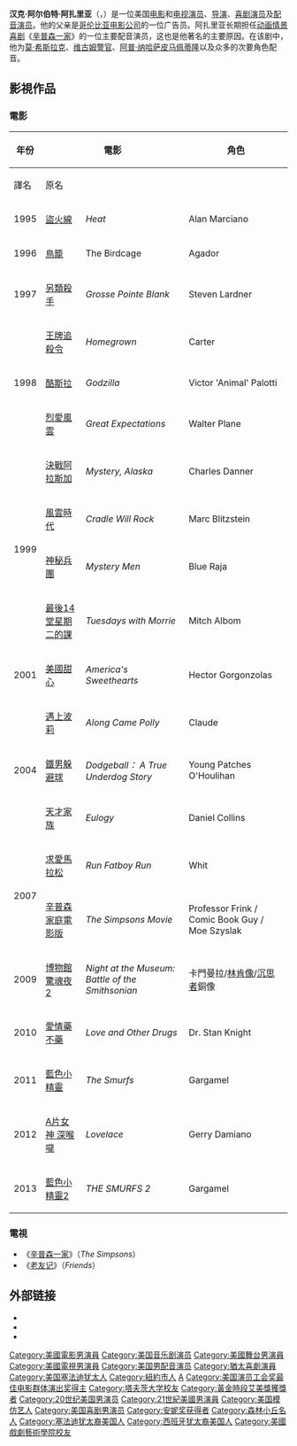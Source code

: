 {{noteTA
|G1=Simpsons
|G2=TV
|G3=Movie
}}
{{Infobox entertainer
| type = 男演員
| image = Hankazaria05.jpg
| imagesize =
| caption = 2005年11月的阿扎里亚
| 國籍      = {{USA}}
| birthdate = {{birth date and age|1964|4|25}}
| location = {{USA}}[[纽约州|纽约州]][[皇后区|皇后区]][[福里斯特希尔斯_(皇后区)|福里斯特希尔斯]]地区
| spouse = {{marriage|[[海伦·亨特|海伦·亨特]]|1999|2000}}
| children=Hal Azaria （2009年—）
| birthname = 汉克·阿尔伯特·阿扎里亚
| yearsactive = 1986年－现今 
| othername = 
| homepage = 
| emmyawards='''最佳配音演出'''<br>1998年 《[[辛普森一家|辛普森一家]]》<br>2001年 《[[辛普森一家|辛普森一家]]》<br>2003年 《[[辛普森一家|辛普森一家]]》<br>'''迷你影集及電視電影最佳男配角'''<br>2000年 《[[相約星期二|相約星期二]]》
| sagawards='''最佳整體演出'''<br>1996年 《The Birdcage》
| imdb    = 0000279
}}
'''汉克·阿尔伯特·阿扎里亚'''（{{lang-en|Hank Albert Azaria}}，{{bd|1964年|4月25日||}}）是一位美国[[电影|电影]]和[[电视|电视]][[演员|演员]]、[[电影导演|导演]]、[[喜剧演员|喜剧演员]]及[[配音演员|配音演员]]。他的父亲是[[哥伦比亚电影公司|哥伦比亚电影公司]]的一位广告员。阿扎里亚长期担任[[动画|动画]][[情景喜剧|情景喜剧]]《[[辛普森一家|辛普森一家]]》的一位主要配音演员，这也是他著名的主要原因。在该剧中，他为[[莫·希斯拉克|莫·希斯拉克]]、[[维古姆警官|维古姆警官]]、[[阿普·纳哈萨皮马佩蒂隆|阿普·纳哈萨皮马佩蒂隆]]以及众多的次要角色配音。

==影視作品==
===電影===
{| class="wikitable"
! rowspan=2 | 年份
! colspan=2 | 電影
! rowspan=2 | 角色
! rowspan=2 | 備註
|-
! 譯名!! 原名
|-
| 1995||[[盜火線|盜火線]]|| ''Heat'' || Alan Marciano ||
|- 
|1996||[[鳥籠_(電影)|鳥籠]]||The Birdcage||Agador||
|-
|1997|| [[另類殺手|另類殺手]]||''Grosse Pointe Blank''||Steven Lardner||
|-
|rowspan="3"|1998||[[王牌追殺令|王牌追殺令]]|| ''Homegrown''|| Carter||
|-
|[[酷斯拉|酷斯拉]]||'' Godzilla''||Victor 'Animal' Palotti||
|-
|[[烈愛風雲|烈愛風雲]]|| ''Great Expectations''||Walter Plane||
|-
|rowspan="4"|1999||[[決戰阿拉斯加|決戰阿拉斯加]]||''Mystery, Alaska'' ||Charles Danner||
|-
|[[風雲時代|風雲時代]]||''Cradle Will Rock''|| Marc Blitzstein||
|-
|[[神秘兵團|神秘兵團]]||''Mystery Men'' ||Blue Raja||
|-
|[[最後14堂星期二的課|最後14堂星期二的課]]|| ''Tuesdays with Morrie'' || Mitch Albom ||
|-
|2001||[[美國甜心|美國甜心]] ||''America's Sweethearts''||Hector Gorgonzolas||
|-
|rowspan="3"|2004|| [[遇上波莉|遇上波莉]]|| ''Along Came Polly''|| Claude||
|-
|[[鐵男躲避球|鐵男躲避球]]|| ''Dodgeball： A True Underdog Story''|| Young Patches O'Houlihan||
|-
|[[天才家族|天才家族]]||'' Eulogy''||Daniel Collins||
|-
|rowspan="2"|2007||[[求愛馬拉松|求愛馬拉松]]|| ''Run Fatboy Run''||Whit||
|- 
|[[辛普森家庭電影版|辛普森家庭電影版]]|| ''The Simpsons Movie''|| Professor Frink / Comic Book Guy / Moe Szyslak ||配音
|-
| 2009||[[博物館驚魂夜2|博物館驚魂夜2]]|| ''Night at the Museum: Battle of the Smithsonian'' ||卡門曼拉/[[林肯紀念堂|林肯像]]/[[沉思者|沉思者]]銅像 ||配音
|-
|2010 || [[愛情藥不藥|愛情藥不藥]]|| ''Love and Other Drugs''||Dr. Stan Knight||
|-
|2011||[[藍精靈_(電影)|藍色小精靈]]|| ''The Smurfs''||Gargamel||配音
|-
|2012||[[A片女神_深喉嚨|A片女神 深喉嚨]] ||''Lovelace''||Gerry Damiano||
|-
|2013|| [[藍精靈2|藍色小精靈2]]|| ''THE SMURFS 2''|| Gargamel ||配音
|}

===電視===
*《[[辛普森一家|辛普森一家]]》（''The Simpsons''）
*《[[老友记|老友记]]》（''Friends''）

==外部链接==
{{Commons|Hank Azaria}}
*{{imdb name|id=0000279|name=汉克·阿扎里亚}}
*{{ibdb name|id=384263|name=汉克·阿扎里亚}}
*{{voice actor|id=1039|name=汉克·阿扎里亚}}
{{黄金时段艾美奖剧情类最佳男客串演员}}
{{黃金時段艾美獎迷你影集或電視電影最佳男配角}}
{{1995至2000年美国演员工会奖最佳电影群体演出奖}}
{{安妮獎最佳動畫配音獎}}
{{Authority control}}

<!-- Metadata: see [[Wikipedia:Persondata|Wikipedia:Persondata]] -->

{{DEFAULTSORT:Azaria, Hank}}
[[Category:美國電影男演員|Category:美國電影男演員]]
[[Category:美国音乐剧演员|Category:美国音乐剧演员]]
[[Category:美國舞台男演員|Category:美國舞台男演員]]
[[Category:美國電視男演員|Category:美國電視男演員]]
[[Category:美国男配音演员|Category:美国男配音演员]]
[[Category:猶太喜劇演員|Category:猶太喜劇演員]]
[[Category:美国塞法迪犹太人|Category:美国塞法迪犹太人]]
[[Category:紐約市人|Category:紐約市人]]
[[Category:黃金時段艾美獎迷你影集或電影最佳男配角|A]]
[[Category:美国演员工会奖最佳电影群体演出奖得主|Category:美国演员工会奖最佳电影群体演出奖得主]]
[[Category:塔夫茨大学校友|Category:塔夫茨大学校友]]
[[Category:黃金時段艾美獎獲獎者|Category:黃金時段艾美獎獲獎者]]
[[Category:20世纪美国男演员|Category:20世纪美国男演员]]
[[Category:21世紀美國男演員|Category:21世紀美國男演員]]
[[Category:美国模仿艺人|Category:美国模仿艺人]]
[[Category:美国喜剧男演员|Category:美国喜剧男演员]]
[[Category:安妮奖获得者|Category:安妮奖获得者]]
[[Category:森林小丘名人|Category:森林小丘名人]]
[[Category:塞法迪犹太裔美国人|Category:塞法迪犹太裔美国人]]
[[Category:西班牙犹太裔美国人|Category:西班牙犹太裔美国人]]
[[Category:美國戲劇藝術學院校友|Category:美國戲劇藝術學院校友]]